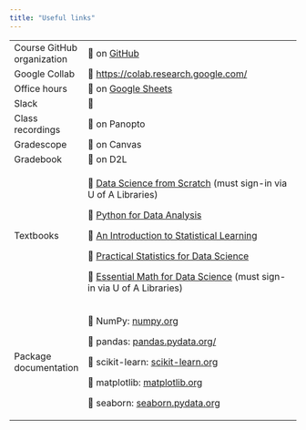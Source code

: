 ```yaml
---
title: "Useful links"
---
```


+----------------------------+-------------------------------------------------------------------------------------------------------------------------------------------------------------------------------------------------------------------------------------------------------+
| Course GitHub organization | 🔗 on [GitHub](https://github.com/sta199-s24)                                                                                                                                                                                                         |
+----------------------------+-------------------------------------------------------------------------------------------------------------------------------------------------------------------------------------------------------------------------------------------------------+
| Google Collab              | 🔗 <https://colab.research.google.com/>                                                                                                                                                                                                               |
+----------------------------+-------------------------------------------------------------------------------------------------------------------------------------------------------------------------------------------------------------------------------------------------------+
| Office hours               | 🔗 on [Google Sheets](https://docs.google.com/spreadsheets/d/1Mw69d1Ro-_G1Y8x7FH1wqCI04bxLpVOJ7gp8QSFGJBU/edit#gid=0)                                                                                                                                 |
+----------------------------+-------------------------------------------------------------------------------------------------------------------------------------------------------------------------------------------------------------------------------------------------------+
| Slack                      | 🔗                                                                                                                                                                                                                                                    |
+----------------------------+-------------------------------------------------------------------------------------------------------------------------------------------------------------------------------------------------------------------------------------------------------+
| Class recordings           | 🔗 on Panopto                                                                                                                                                                                                                                         |
+----------------------------+-------------------------------------------------------------------------------------------------------------------------------------------------------------------------------------------------------------------------------------------------------+
| Gradescope                 | 🔗 on Canvas                                                                                                                                                                                                                                          |
+----------------------------+-------------------------------------------------------------------------------------------------------------------------------------------------------------------------------------------------------------------------------------------------------+
| Gradebook                  | 🔗 on D2L                                                                                                                                                                                                                                             |
+----------------------------+-------------------------------------------------------------------------------------------------------------------------------------------------------------------------------------------------------------------------------------------------------+
| Textbooks                  | 🔗 [Data Science from Scratch](https://arizona-ua.userservices.exlibrisgroup.com/view/action/uresolver.do?operation=resolveService&package_service_id=43729147450003843&institutionId=3843&customerId=3840) (must sign-in via U of A Libraries)       |
|                            |                                                                                                                                                                                                                                                       |
|                            | 🔗 [Python for Data Analysis](https://wesmckinney.com/book/)                                                                                                                                                                                          |
|                            |                                                                                                                                                                                                                                                       |
|                            | 🔗 [An Introduction to Statistical Learning](textbooks/jamesISL.pdf)                                                                                                                                                                                  |
|                            |                                                                                                                                                                                                                                                       |
|                            | 🔗 [Practical Statistics for Data Science](textbooks/brucePracStatsForDS.pdf)                                                                                                                                                                         |
|                            |                                                                                                                                                                                                                                                       |
|                            | 🔗 [Essential Math for Data Science](https://arizona-ua.userservices.exlibrisgroup.com/view/action/uresolver.do?operation=resolveService&package_service_id=43729147410003843&institutionId=3843&customerId=3840) (must sign-in via U of A Libraries) |
+----------------------------+-------------------------------------------------------------------------------------------------------------------------------------------------------------------------------------------------------------------------------------------------------+
| Package documentation      | 🔗 NumPy: [numpy.org](https://numpy.org/)                                                                                                                                                                                                             |
|                            |                                                                                                                                                                                                                                                       |
|                            | 🔗 pandas: [pandas.pydata.org/](https://pandas.pydata.org/)                                                                                                                                                                                           |
|                            |                                                                                                                                                                                                                                                       |
|                            | 🔗 scikit-learn: [scikit-learn.org](https://scikit-learn.org/stable/index.html)                                                                                                                                                                       |
|                            |                                                                                                                                                                                                                                                       |
|                            | 🔗 matplotlib: [matplotlib.org](https://matplotlib.org/)                                                                                                                                                                                              |
|                            |                                                                                                                                                                                                                                                       |
|                            | 🔗 seaborn: [seaborn.pydata.org](https://seaborn.pydata.org/)                                                                                                                                                                                         |
+----------------------------+-------------------------------------------------------------------------------------------------------------------------------------------------------------------------------------------------------------------------------------------------------+
